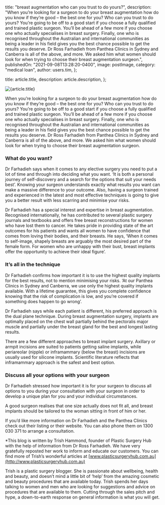 
  title: "breast augmentation who can you trust to do yours?",
  description:
    "When you’re looking for a surgeon to do your breast augmentation how do you know if they’re good – the best one for you? Who can you trust to do yours? You’re going to be off to a good start if you choose a fully qualified and trained plastic surgeon. You’ll be ahead of a few more if you choose one who actually specialises in breast surgery. Finally, one who is recognised throughout the Australian and international communities as being a leader in his field gives you the best chance possible to get the results you deserve. Dr Ross Farhadieh from Panthea Clinics in Sydney and Canberra is all of the above, and more. We asked him what women should look for when trying to choose their breast augmentation surgeon.",
  publishedOn: "2021-09-08T13:28:20-0400",
  image: postImage,
  category: "medical loan",
  author: users.tim,
};

  title: article.title,
  description: article.description,
};


<Image src={postImage} alt={article.title} />

When you’re looking for a surgeon to do your breast augmentation how do you know if they’re good – the best one for you? Who can you trust to do yours? You’re going to be off to a good start if you choose a fully qualified and trained plastic surgeon. You’ll be ahead of a few more if you choose one who actually specialises in breast surgery. Finally, one who is recognised throughout the Australian and international communities as being a leader in his field gives you the best chance possible to get the results you deserve. Dr Ross Farhadieh from Panthea Clinics in Sydney and Canberra is all of the above, and more. We asked him what women should look for when trying to choose their breast augmentation surgeon.

### What do you want?

Dr Farhadieh says when it comes to any elective surgery you need to put a lot of time and through into deciding what you want. ‘It is both a personal journey of self-discovery and a search for the options that suit your needs best’. Knowing your surgeon understands exactly what results you want can make a massive difference to your outcome. Also, having a surgeon trained and experienced in the latest and most effective techniques is going to give you a better result with less scarring and minimise your risks.

Dr Farhadieh has a special interest and expertise in breast augmentation. Recognised internationally, he has contributed to several plastic surgery journals and textbooks and offers free breast reconstructions for women who have lost them to cancer. He takes pride in providing state of the art outcomes for his patients and wants all women to have confidence that comes from loving their bodies, and their breasts. He says, ‘When it comes to self-image, shapely breasts are arguably the most desired part of the female form. For women who are unhappy with their bust, breast implants offer the opportunity to achieve their ideal figure’.

### It’s all in the technique

Dr Farhadieh confirms how important it is to use the highest quality implants for the best results, not to mention minimising your risks. ‘At our Panthea Clinics in Sydney and Canberra, we use only the highest quality implants available. With a lifetime guarantee, this gives you complete confidence knowing that the risk of complication is low, and you’re covered if something does happen to go wrong’.

Dr Farhadieh says while each patient is different, his preferred approach is the dual plane technique. During breast augmentation surgery, implants are optimally placed on the chest wall partially behind the pectoralis major muscle and partially under the breast gland for the best and longest lasting results.

There are a few different approaches to breast implant surgery. Axillary or armpit incisions are suited to patients getting saline implants, while periareolar (nipple) or inframammary (below the breast) incisions are usually used for silicone implants. Scientific literature reflects that inframammary approach is the safest and best option.

### Discuss all your options with your surgeon

Dr Farhadieh stressed how important it is for your surgeon to discuss all options to you during your consultation with your surgeon in order to develop a unique plan for you and your individual circumstances.

A good surgeon realises that one size actually does not fit all, and breast implants should be tailored to the woman sitting in front of him or her.

If you’d like more information on Dr Farhadieh and the Panthea Clinics check out their listing or their website. You can also phone them on 1300 030 371 to arrange a consultation.

\*This blog is written by Trish Hammond, founder of Plastic Surgery Hub with the help of information from Dr Ross Farhadieh. We have very gratefully reposted her work to inform and educate our customers. You can find more of Trish’s wonderful articles at [www.plasticsurgeryhub.com.au](http://www.plasticsurgeryhub.com.au)

Trish is a plastic surgery blogger. She is passionate about wellbeing, health and beauty, and doesn’t mind a little bit of ‘help’ from the amazing cosmetic and beauty procedures that are available today. Trish spends her days talking to women and men who are looking for suggestions and advice on procedures that are available to them. Cutting through the sales pitch and hype, a down-to-earth response on general information is what you will get.
